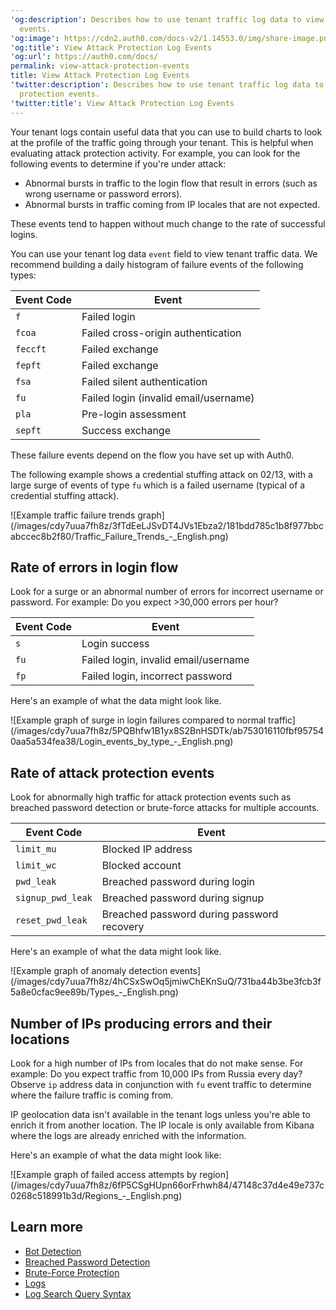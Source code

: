 ---
'og:description': Describes how to use tenant traffic log data to view attack protection
  events.
'og:image': https://cdn2.auth0.com/docs-v2/1.14553.0/img/share-image.png
'og:title': View Attack Protection Log Events
'og:url': https://auth0.com/docs/
permalink: view-attack-protection-events
title: View Attack Protection Log Events
'twitter:description': Describes how to use tenant traffic log data to view attack
  protection events.
'twitter:title': View Attack Protection Log Events
---
Your tenant logs contain useful data that you can use to build charts to look at the profile of the traffic going through your tenant. This is helpful when evaluating <Tooltip tip="Attack Protection: Features that Auth0 provides to detect and mitigate attacks, including brute-force protection, suspicious IP throttling, breached password detection, bot detection, and adaptive multi-factor authentication." cta="View Glossary" href="/docs/glossary?term=attack+protection">attack protection</Tooltip> activity. For example, you can look for the following events to determine if you're under attack:

* Abnormal bursts in traffic to the login flow that result in errors (such as wrong username or password errors).
* Abnormal bursts in traffic coming from IP locales that are not expected.

These events tend to happen without much change to the rate of successful logins.

You can use your tenant log data `event` field to view tenant traffic data. We recommend building a daily histogram of failure events of the following types:

<table class="table"><thead>
<tr>
<th><strong>Event Code</strong></th>
<th><strong>Event</strong></th>
</tr>
</thead>
<tbody>
<tr>
<td><code>f</code></td>
<td>Failed login</td>
</tr>
<tr>
<td><code>fcoa</code></td>
<td>Failed cross-origin authentication</td>
</tr>
<tr>
<td><code>feccft</code></td>
<td>Failed exchange</td>
</tr>
<tr>
<td><code>fepft</code></td>
<td>Failed exchange</td>
</tr>
<tr>
<td><code>fsa</code></td>
<td>Failed silent authentication</td>
</tr>
<tr>
<td><code>fu</code></td>
<td>Failed login (invalid email/username)</td>
</tr>
<tr>
<td><code>pla</code></td>
<td>Pre-login assessment</td>
</tr>
<tr>
<td><code>sepft</code></td>
<td>Success exchange</td>
</tr>
</tbody>
</table>

These failure events depend on the flow you have set up with Auth0.

The following example shows a credential stuffing attack on 02/13, with a large surge of events of type `fu` which is a failed username (typical of a credential stuffing attack).

<Frame>![Example traffic failure trends graph](/images/cdy7uua7fh8z/3fTdEeLJSvDT4JVs1Ebza2/181bdd785c1b8f977bbcabccec8b2f80/Traffic_Failure_Trends_-_English.png)</Frame>

## Rate of errors in login flow

Look for a surge or an abnormal number of errors for incorrect username or password. For example: Do you expect >30,000 errors per hour?

<table class="table"><thead>
<tr>
<th>Event Code</th>
<th>Event</th>
</tr>
</thead>
<tbody>
<tr>
<td><code>s</code></td>
<td>Login success</td>
</tr>
<tr>
<td><code>fu</code></td>
<td>Failed login, invalid email/username</td>
</tr>
<tr>
<td><code>fp</code></td>
<td>Failed login, incorrect password</td>
</tr>
</tbody>
</table>

Here's an example of what the data might look like.

<Frame>![Example graph of surge in login failures compared to normal traffic](/images/cdy7uua7fh8z/5PQBhfw1B1yx8S2BnHSDTk/ab753016110fbf957540aa5a534fea38/Login_events_by_type_-_English.png)</Frame>

## Rate of attack protection events

Look for abnormally high traffic for attack protection events such as <Tooltip tip="Breached Password Detection: Form of attack protection in which Auth0 notifies your users if they use a username/password combination that has been compromised in a data leak on a third-party website or app." cta="View Glossary" href="/docs/glossary?term=breached+password+detection">breached password detection</Tooltip> or brute-force attacks for multiple accounts.

<table class="table"><thead>
<tr>
<th>Event Code</th>
<th>Event</th>
</tr>
</thead>
<tbody>
<tr>
<td><code>limit_mu</code></td>
<td>Blocked IP address</td>
</tr>
<tr>
<td><code>limit_wc</code></td>
<td>Blocked account</td>
</tr>
<tr>
<td><code>pwd_leak</code></td>
<td>Breached password during login</td>
</tr>
<tr>
<td><code>signup_pwd_leak</code></td>
<td>Breached password during signup</td>
</tr>
<tr>
<td><code>reset_pwd_leak</code></td>
<td>Breached password during password recovery</td>
</tr>
</tbody>
</table>

Here's an example of what the data might look like.

<Frame>![Example graph of anomaly detection events](/images/cdy7uua7fh8z/4hCSxSwOq5jmiwChEKnSuQ/731ba44b3be3fcb3f5a8e0cfac9ee89b/Types_-_English.png)</Frame>

## Number of IPs producing errors and their locations

Look for a high number of IPs from locales that do not make sense. For example: Do you expect traffic from 10,000 IPs from Russia every day? Observe `ip` address data in conjunction with `fu` event traffic to determine where the failure traffic is coming from.

IP geolocation data isn't available in the tenant logs unless you're able to enrich it from another location. The IP locale is only available from Kibana where the logs are already enriched with the information.

Here's an example of what the data might look like:

<Frame>![Example graph of failed access attempts by region](/images/cdy7uua7fh8z/6fP5CSgHUpn66orFrhwh84/47148c37d4e49e737c0268c518991b3d/Regions_-_English.png)</Frame>

## Learn more

* [Bot Detection](/docs/secure/attack-protection/bot-detection)
* [Breached Password Detection](/docs/secure/attack-protection/breached-password-detection)
* [Brute-Force Protection](/docs/secure/attack-protection/brute-force-protection)
* [Logs](/docs/deploy-monitor/logs)
* [Log Search Query Syntax](/docs/deploy-monitor/logs/log-search-query-syntax)